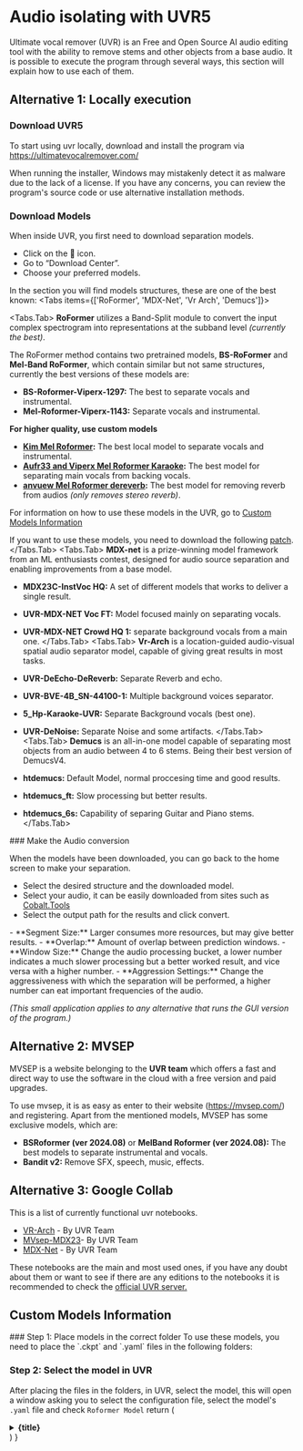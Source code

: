 
# Audio isolating with UVR5

Ultimate vocal remover (UVR) is an Free and Open Source AI audio editing tool with the ability to remove stems and other objects from a base audio. It is possible to execute the program through several ways, this section will explain how to use each of them.
<Steps>
## Alternative 1: Locally execution
### Download UVR5

To start using uvr locally, download and install the program via https://ultimatevocalremover.com/

<Callout type="info" emoji="ℹ️">
When running the installer, Windows may mistakenly detect it as malware due to the lack of a license. If you have any concerns, you can review the program's source code or use alternative installation methods.
</Callout>

### Download Models 
When inside UVR, you first need to download separation models.

- Click on the 🔧 icon.
- Go to “Download Center”.
- Choose your preferred models.

In the section you will find models structures, these are one of the best known:
<Tabs items={['RoFormer', 'MDX-Net', 'Vr Arch', 'Demucs']}>

  <Tabs.Tab>
  **RoFormer** utilizes a Band-Split module to convert the input complex spectrogram into representations at the subband level *(currently the best)*. 
  
  The RoFormer method contains two pretrained models, **BS-RoFormer** and **Mel-Band RoFormer**, which contain similar but not same structures, currently the best versions of these models are:

 - **BS-Roformer-Viperx-1297:** The best to separate vocals and instrumental.
 - **Mel-Roformer-Viperx-1143:** Separate vocals and instrumental.

  **For higher quality, use custom models**
 <FAQBox title="Custom Models">
 - **[Kim Mel Roformer](https://huggingface.co/shiromiya/audio-separation-models/tree/main/Kim-MelRoformer):** The best local model to separate vocals and instrumental.
 - **[Aufr33 and Viperx Mel Roformer Karaoke](https://huggingface.co/shiromiya/audio-separation-models/tree/main/mel_band_roformer_karaoke_aufr33_viperx):** The best model for separating main vocals from backing vocals.
 - **[anvuew Mel Roformer dereverb](https://huggingface.co/anvuew/dereverb_mel_band_roformer/tree/main):** The best model for removing reverb from audios *(only removes stereo reverb)*.

 For information on how to use these models in the UVR, go to [Custom Models Information](#custom-models)
</FAQBox>

 If you want to use these models, you need to download the following [patch](https://github.com/TRvlvr/model_repo/releases/download/uvr_update_patches/UVR_Patch_4_14_24_18_7_BETA_full_Roformer.exe).
  </Tabs.Tab>
  <Tabs.Tab>
  **MDX-net** is a prize-winning model framework from an ML enthusiasts contest, designed for audio source separation and enabling improvements from a base model.


   - **MDX23C-InstVoc HQ:** A set of different models that works to deliver a single result.
  - **UVR-MDX-NET Voc FT:** Model focused mainly on separating vocals.
  - **UVR-MDX-NET Crowd HQ 1:** separate background vocals from a main one.
  </Tabs.Tab>
  <Tabs.Tab>
**Vr-Arch** is a location-guided audio-visual spatial audio separator model, capable of giving great results in most tasks.

  - **UVR-DeEcho-DeReverb:** Separate Reverb and echo.
  - **UVR-BVE-4B_SN-44100-1:** Multiple background voices separator.
  - **5_Hp-Karaoke-UVR:** Separate Background vocals (best one).
  - **UVR-DeNoise:** Separate Noise and some artifacts.
  </Tabs.Tab>
  <Tabs.Tab>
   **Demucs** is an all-in-one model capable of separating most objects from an audio between 4 to 6 stems. Being their best version of DemucsV4. 
  - **htdemucs:** Default Model, normal proccesing time and good results.
  - **htdemucs_ft:** Slow processing but better results.
  - **htdemucs_6s:** Capability of separing Guitar and Piano stems.
</Tabs.Tab>
</Tabs> 
### Make the Audio conversion

When the models have been downloaded, you can go back to the home screen to make your separation.

- Select the desired structure and the downloaded model.
- Select your audio, it can be easily downloaded from sites such as [Cobalt.Tools](https://cobalt.tools/)
- Select the output path for the results and click convert.

<FAQBox title="Other Options">
- **Segment Size:** Larger consumes more resources, but may give better results.
- **Overlap:** Amount of overlap between prediction windows.
- **Window Size:** Change the audio processing bucket, a lower number indicates a much slower processing but a better worked result, and vice versa with a higher number.
- **Aggression Settings:** Change the aggressiveness with which the separation will be performed, a higher number can eat important frequencies of the audio.
</FAQBox>

*(This small application applies to any alternative that runs the GUI version of the program.)*
</Steps>

## Alternative 2: MVSEP

MVSEP is a website belonging to the **UVR team** which offers a fast and direct way to use the software in the cloud with a free version and paid upgrades.

To use mvsep, it is as easy as enter to their website (https://mvsep.com/) and registering. Apart from the mentioned models, MVSEP has some exclusive models, which are:

- **BSRoformer (ver 2024.08)** or **MelBand Roformer (ver 2024.08):** The best models to separate instrumental and vocals.
- **Bandit v2:** Remove SFX, speech, music, effects.

## Alternative 3: Google Collab
This is a list of currently functional uvr notebooks.
<Steps>
- [VR-Arch](https://colab.research.google.com/drive/16Q44VBJiIrXOgTINztVDVeb0XKhLKHwl?usp=sharing#scrollTo=CT8TuXWLBrXF) - By UVR Team
- [MVsep-MDX23](https://colab.research.google.com/github/jarredou/MVSEP-MDX23-Colab_v2/blob/v2.4/MVSep-MDX23-Colab.ipynb)- By UVR Team
- [MDX-Net](https://colab.research.google.com/github/NaJeongMo/Colab-for-MDX_B/blob/main/MDX-Net_Colab.ipynb) - By UVR Team

These notebooks are the main and most used ones, if you have any doubt about them or want to see if there are any editions to the notebooks it is recommended to check the [official UVR server.](https://discord.gg/P7FhQFH)
</Steps>

## <a id="custom-models">Custom Models Information</a>
<Steps>
### Step 1: Place models in the correct folder
To use these models, you need to place the `.ckpt` and `.yaml` files in the following folders:

<div style={{ display: 'flex', justifyContent: 'center', alignItems: 'center', marginTop: '20px' }}>
  <div style={{ margin: '0 10px' }}>
    <FileTree>
      <FileTree.Folder name="C:" defaultOpen>
        <FileTree.Folder name="Ultimate Vocal Remover" defaultOpen>
          <FileTree.Folder name="models" defaultOpen>
            <FileTree.Folder name="MDX_Net_Models" defaultOpen>
              <FileTree.File name="model.ckpt" />
              <FileTree.Folder name="model_data" defaultOpen>
                <FileTree.Folder name="mdx_c_configs" defaultOpen>
                  <FileTree.File name="config.yaml" />
                </FileTree.Folder>
              </FileTree.Folder>
            </FileTree.Folder>
          </FileTree.Folder>
        </FileTree.Folder>
      </FileTree.Folder>
    </FileTree>
  </div>
</div>

### Step 2: Select the model in UVR
After placing the files in the folders, in UVR, select the model, this will open a window asking you to select the configuration file, select the model's `.yaml` file and check `Roformer Model`
</Steps>
  return (
    <details
      close
      className="last-of-type:mb-0 rounded-lg bg-neutral-50 dark:bg-neutral-800 p-2 mt-4"
    >
      <summary>
        <strong className="text-lg">{title}</strong>
      </summary>
      <div className="nx-p-2">{children}</div>
    </details>
  )
}
